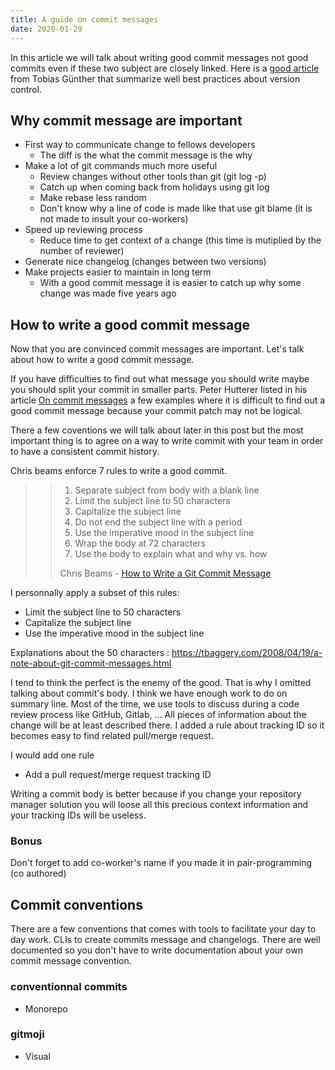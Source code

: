 ```yaml
---
title: A guide on commit messages
date: 2020-01-29
---
```


In this article we will talk about writing good commit messages not good commits even if these two subject are closely linked. Here is a [good article](https://www.git-tower.com/blog/version-control-best-practices/) from Tobias Günther that summarize well best practices about version control. 

## Why commit message are important

- First way to communicate change to fellows developers
  - The diff is the what the commit message is the why
- Make a lot of git commands much more useful
  - Review changes without other tools than git (git log -p)
  - Catch up when coming back from holidays using git log
  - Make rebase less random
  - Don't know why a line of code is made like that use git blame (it is not made to insult your co-workers)
- Speed up reviewing process
  - Reduce time to get context of a change (this time is mutiplied by the number of reviewer)
- Generate nice changelog (changes between two versions)
- Make projects easier to maintain in long term
  - With a good commit message it is easier to catch up why some change was made five years ago

## How to write a good commit message

Now that you are convinced commit messages are important. Let's talk about how to write a good commit message.

If you have difficulties to find out what message you should write maybe you should split your commit in smaller parts. Peter Hutterer listed in his article [On commit messages](http://who-t.blogspot.com/2009/12/on-commit-messages.html) a few examples where it is difficult to find out a good commit message because your commit patch may not be logical.

There a few coventions we will talk about later in this post but the most important thing is to agree on a way to write commit with your team in order to have a consistent commit history.

Chris beams enforce 7 rules to write a good commit.

>> 1. Separate subject from body with a blank line
>> 2. Limit the subject line to 50 characters
>> 3. Capitalize the subject line
>> 4. Do not end the subject line with a period
>> 5. Use the imperative mood in the subject line
>> 6. Wrap the body at 72 characters
>> 7. Use the body to explain what and why vs. how
>>
>> Chris Beams - [How to Write a Git Commit Message](https://chris.beams.io/posts/git-commit/)

I personnally apply a subset of this rules:

- Limit the subject line to 50 characters
- Capitalize the subject line
- Use the imperative mood in the subject line

Explanations about the 50 characters : https://tbaggery.com/2008/04/19/a-note-about-git-commit-messages.html

I tend to think the perfect is the enemy of the good. That is why I omitted talking about commit's body. I think we have enough work to do on summary line. Most of the time, we use tools to discuss during a code review process like GitHub, Gitlab, ... All pieces of information about the change will be at least described there. I added a rule about tracking ID so it becomes easy to find related pull/merge request.

I would add one rule

- Add a pull request/merge request tracking ID

Writing a commit body is better because if you change your repository manager solution you will loose all this precious context information and your tracking IDs will be useless.

### Bonus

Don't forget to add co-worker's name if you made it in pair-programming (co authored)

## Commit conventions

There are a few conventions that comes with tools to facilitate your day to day work. CLIs to create commits message and changelogs. There are well documented so you don't have to write documentation about your own commit message convention.

### conventionnal commits
- Monorepo

### gitmoji
- Visual
